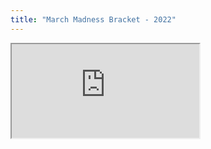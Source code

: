 ```yaml
---
title: "March Madness Bracket - 2022"
---
```

<div class="row-container">
<iframe src="http://dustinlueker.com/ncaa2022/OverallpicksforAndresArguedas.html" title="2022 March Madness Bracket" class="flex-row">
</iframe>
</div>